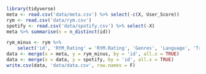 ```r
library(tidyverse)
meta <- read.csv('data/meta.csv') %>% select(-c(X, User_Score))
rym <- read.csv('data/rym.csv')
spotify <- read.csv('data/spotify.csv') %>% select(-X)
meta %>% summarise(n = n_distinct(id))
```

```r
rym_minus <- rym %>%
    select('id', 'RYM_Rating' = 'RYM.Rating', 'Genres', 'Language', 'Tracks' = 'Track.listing', 'Colorscheme', 'RYM_Rank' = 'Ranked', 'Num_of_RYM_Ratings' = 'Num_of_RYM_Ratings')
data <- merge(x = meta, y = rym_minus, by = 'id', all.x = TRUE)
data <- merge(x = data, y = spotify, by = 'id', all.x = TRUE)
write.csv(data, 'data/data.csv', row.names = F)
```
